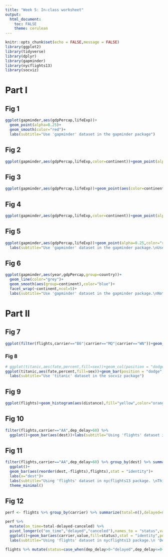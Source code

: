 ```yaml
---
title: "Week 5: In-class worksheet"
output:
  html_document:
    toc: FALSE
    theme: cerulean
---
```


```r
knitr::opts_chunk$set(echo = FALSE,message = FALSE)
library(ggplot2)
library(tidyverse)
library(dplyr)
library(gapminder)
library(nycflights13)
library(socviz)

```

# Part I

## Fig 1

```r
ggplot(gapminder,aes(gdpPercap,lifeExp))+
  geom_point(alpha=0.25)+
  geom_smooth(color="red")+
  labs(subtitle="Use 'gapminder' dataset in the gapminder package")
```

## Fig 2

```r
ggplot(gapminder,aes(gdpPercap,lifeExp,color=continent))+geom_point(alpha=0.25)+geom_smooth()+scale_x_log10()+labs(subtitle="Use 'gapminder' dataset in the gapminder package")
```

## Fig 3

```r
ggplot(gapminder,aes(gdpPercap,lifeExp))+geom_point(aes(color=continent),alpha=0.25)+geom_smooth(method="lm",color="red",linetype="longdash")+scale_x_log10()+labs(subtitle="Use 'gapminder' dataset in the gapminder package")

```

## Fig 4

```r
ggplot(gapminder,aes(gdpPercap,lifeExp,color=continent))+geom_point(alpha=0.25)+geom_smooth(method="lm",se=FALSE)+scale_x_log10()+labs(subtitle="Use 'gapminder' dataset in the gapminder package")

```

## Fig 5

```r
ggplot(gapminder,aes(gdpPercap,lifeExp))+geom_point(alpha=0.25,color="red")+geom_smooth(method="lm",color="darkgreen")+scale_x_log10()+facet_wrap(~continent)+
  labs(subtitle="Use 'gapminder' dataset in the gapminder package.\nUse 'light' theme.")+theme_light()
```

## Fig 6

```r
ggplot(gapminder,aes(year,gdpPercap,group=country))+
  geom_line(color="grey")+
  geom_smooth(aes(group=continent),color="blue")+
  facet_wrap(~continent,ncol=5)+
  labs(subtitle="Use 'gapminder' dataset in the gapminder package.\nNote that the overlapping labels on the x-axis is not good but we can ignore that for now.\nEach grey line represents a country. The blue line is aggregate for the entire continent.")
```

# Part II

## Fig 7

```r

ggplot(filter(flights,carrier=="B6"|carrier=="MQ"|carrier=="WN"))+geom_bar(aes(carrier,fill=carrier))+labs(subtitle="Using 'flights' dataset in nycflights13 package. \nThe bar plot compares flights in the dataset operated by three specific carriers")

```

### Fig 8

```r
# ggplot(titanic,aes(fate,percent,fill=sex))+geom_col(position = "dodge")
ggplot(titanic,aes(fate,percent,fill=sex))+geom_bar(position = "dodge",stat="identity")+
  labs(subtitle="Use 'titanic' dataset in the socviz package")
```

## Fig 9

```r

ggplot(flights)+geom_histogram(aes(distance),fill="yellow",color="orange",alpha=0.8,binwidth = 1000)+labs(subtitle="Use 'flights' dataset in nycflights13 package. \nThis histogram is of all the flights in the dataset, showing the distance they travel.")

```

## Fig 10

```r
filter(flights,carrier=="AA",dep_delay>60) %>%
  ggplot()+geom_bar(aes(dest))+labs(subtitle="Using 'flights' dataset in nycflights13 package. \nConsider flights where the carrier was American Airlines ('AA') and the delay was more \nthan an hour. \nThe barplot shows where these flights were headed to, and uses the 'minimal' theme.")+theme_minimal()
```

## Fig 11

```r
filter(flights,carrier=="AA",dep_delay>60) %>% group_by(dest) %>% summarise(flights=n()) %>%
  ggplot()+
  geom_bar(aes(reorder(dest,-flights),flights),stat = "identity")+
  labs(x="dest")+
  labs(subtitle="Using 'flights' dataset in nycflights13 package. \nThis is identical to the previous chart, but the bars are arranged in descending order. You\ncan do with with reorder().")+
  theme_minimal()
```

## Fig 12

```r
perf <- flights %>% group_by(carrier) %>% summarize(total=n(),delayed=sum(dep_delay>0,na.rm = TRUE),canceled=sum(is.na(dep_delay)))
```

```r
perf %>% 
  mutate(on_time=total-delayed-canceled) %>%
  pivot_longer(c("on_time","delayed","canceled"),names_to = "status",values_to = "value") %>%
  ggplot()+geom_bar(aes(carrier,value,fill=status),stat = "identity",position="fill")+
  labs(subtitle="Using 'flights' dataset in nycflights13 package.\n 'Delay' means a delay in departure.")
```

```r
flights %>% mutate(status=case_when(dep_delay>0~"delayed",dep_delay<=0~"on_time",TRUE~"canceled")) %>% select(carrier,status) %>% ggplot(aes(carrier,fill =status))+geom_bar(position="fill")

```


